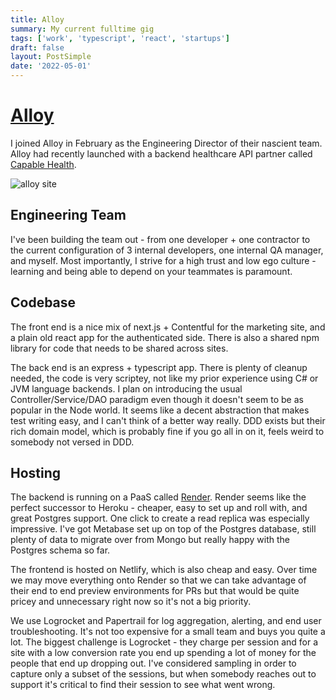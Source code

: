 ```yaml
---
title: Alloy
summary: My current fulltime gig
tags: ['work', 'typescript', 'react', 'startups']
draft: false
layout: PostSimple
date: '2022-05-01'
---
```


# [Alloy](https://www.myalloy.com/)

I joined Alloy in February as the Engineering Director of their nascient team. Alloy had recently launched with a backend healthcare API partner called [Capable Health](https://capablehealth.com/).

![alloy site](/static/images/alloy/alloy.png)

## Engineering Team

I've been building the team out - from one developer + one contractor to the current configuration of 3 internal developers, one internal QA manager, and myself. Most importantly, I strive for a high trust and low ego culture - learning and being able to depend on your teammates is paramount.

## Codebase

The front end is a nice mix of next.js + Contentful for the marketing site, and a plain old react app for the authenticated side. There is also a shared npm library for code that needs to be shared across sites.

The back end is an express + typescript app. There is plenty of cleanup needed, the code is very scriptey, not like my prior experience using C# or JVM language backends. I plan on introducing the usual Controller/Service/DAO paradigm even though it doesn't seem to be as popular in the Node world. It seems like a decent abstraction that makes test writing easy, and I can't think of a better way really. DDD exists but their rich domain model, which is probably fine if you go all in on it, feels weird to somebody not versed in DDD.

## Hosting

The backend is running on a PaaS called [Render](https://render.com). Render seems like the perfect successor to Heroku - cheaper, easy to set up and roll with, and great Postgres support. One click to create a read replica was especially impressive. I've got Metabase set up on top of the Postgres database, still plenty of data to migrate over from Mongo but really happy with the Postgres schema so far.

The frontend is hosted on Netlify, which is also cheap and easy. Over time we may move everything onto Render so that we can take advantage of their end to end preview environments for PRs but that would be quite pricey and unnecessary right now so it's not a big priority.

We use Logrocket and Papertrail for log aggregation, alerting, and end user troubleshooting. It's not too expensive for a small team and buys you quite a lot. The biggest challenge is Logrocket - they charge per session and for a site with a low conversion rate you end up spending a lot of money for the people that end up dropping out. I've considered sampling in order to capture only a subset of the sessions, but when somebody reaches out to support it's critical to find their session to see what went wrong.
